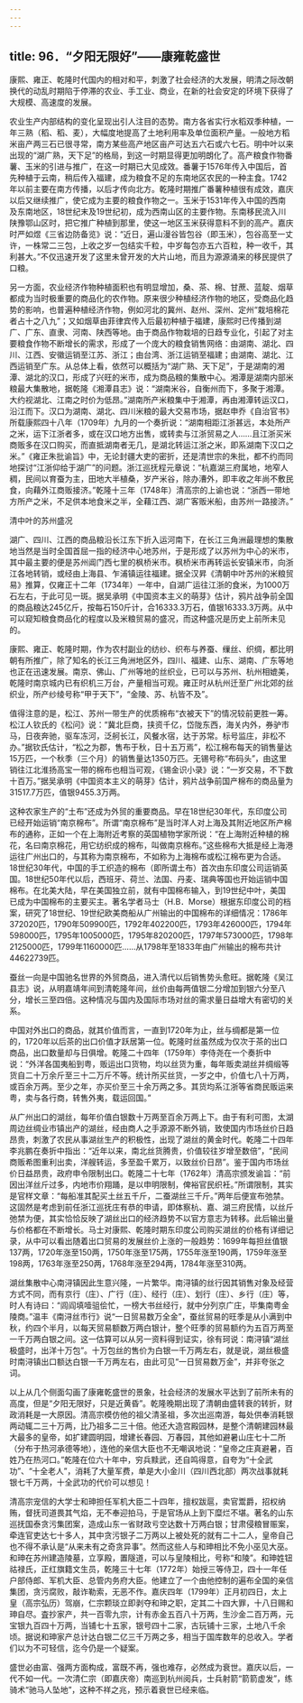 ```yaml
---
---
---
```

title: 96．“夕阳无限好”——康雍乾盛世
---




康熙、雍正、乾隆时代国内的相对和平，刺激了社会经济的大发展，明清之际改朝换代的动乱时期陷于停滞的农业、手工业、商业，在新的社会安定的环境下获得了大规模、高速度的发展。

农业生产内部结构的变化呈现出引人注目的态势。南方各省实行水稻双季种植，一年三熟（稻、稻、麦），大幅度地提高了土地利用率及单位面积产量。一般地方稻米亩产两三石已很寻常，南方某些高产地区亩产可达五六石或六七石。明中叶以来出现的“湖广熟，天下足”的格局，到这一时期显得更加明朗化了。高产粮食作物番薯、玉米的引进与推广，在这一时期已大见成效。番薯于1576年传入中国后，首先种植于云南，稍后传入福建，成为粮食不足的东南地区农民的一种主食。1742年以前主要在南方传播，以后才传向北方。乾隆时期推广番薯种植很有成效，嘉庆以后又继续推广，使它成为主要的粮食作物之一。玉米于1531年传入中国的西南及东南地区，18世纪末及19世纪初，成为西南山区的主要作物。东南移民流入川陕豫鄂山区时，把它推广种植到那里，使这一地区玉米获得意料不到的高产。嘉庆时严如煜《三省边防备览》说：“近日，遍山漫谷皆包谷（即玉米），包谷高至一丈许，一株常二三包，上收之岁一包结实千粒，中岁每包亦五六百粒，种一收千，其利甚大。”不仅迅速开发了这里未曾开发的大片山地，而且为源源涌来的移民提供了口粮。

另一方面，农业经济作物种植面积也有明显增加，桑、茶、棉、甘蔗、蓝靛、烟草都成为当时极重要的商品化的农作物。原来很少种植经济作物的地区，受商品化趋势的影响，也普遍种植经济作物，例如河北的冀州、赵州、深州、定州“栽培棉花者占十之八九”；又如烟草由菲律宾传入后最初种植于福建，康熙时已传播到湖广、广东、直隶、河南、陕西等地。由于商品作物栽培的日趋专业化，引起了对主要粮食作物不断增长的需求，形成了一个庞大的粮食销售网络：由湖南、湖北、四川、江西、安徽运销至江苏、浙江；由台湾、浙江运销至福建；由湖南、湖北、江西运销至广东。从总体上看，依然可以概括为“湖广熟、天下足”，于是湖南的湘潭、湖北的汉口，形成了兴旺的米市，成为商品粮的集散中心。湘潭是湖南内部米粮最大集散地，据乾隆《湘潭县志》说：“湖南米谷，自衡州而下，多聚于湘潭。大约视湖北、江南之时价为低昂。”湖南所产米粮集中于湘潭，再由湘潭转运汉口，沿江而下。汉口为湖南、湖北、四川米粮的最大交易市场，据赵申乔《自治官书》所载康熙四十八年（1709年）九月的一个奏折说：“湖南相距江浙甚远，本处所产之米，运下江浙者多，或在汉口地方出售，或转卖与江浙贸易之人……且江浙买米商贩多在汉口购买，而直抵湖南者无几，是湖北转运江浙之米，即系湖南下汉口之米。”《雍正朱批谕旨》中，无论封疆大吏的密折，还是清世宗的朱批，都不约而同地探讨“江浙仰给于湖广”的问题。浙江巡抚程元章说：“杭嘉湖三府属地，地窄人稠，民间以育蚕为主，田地大半植桑，岁产米谷，除办漕外，即丰收之年尚不敷民食，向藉外江商贩接济。”乾隆十三年（1748年）清高宗的上谕也说：“浙西一带地方所产之米，不足供本地食米之半，全藉江西、湖广客贩米船，由苏州一路接济。”



清中叶的苏州盛况



湖广、四川、江西的商品粮沿长江东下折入运河南下，在长江三角洲最理想的集散地当然是当时全国首屈一指的经济中心地苏州，于是形成了以苏州为中心的米市，其中最主要的便是苏州阊门西七里的枫桥米市。枫桥米市再转运长安镇米市，向浙江各地转销，或经由上海县、乍浦镇运往福建。据全汉昇《清朝中叶苏州的米粮贸易》推算，仅雍正十二年（1734年）一年中，自湖广运往江浙的食米，为1000万石左右，于此可见一斑。据吴承明《中国资本主义的萌芽》估计，鸦片战争前全国的商品粮达245亿斤，按每石150斤计，合16333.3万石，值银16333.3万两。从中可以窥知粮食商品化的程度以及米粮贸易的盛况，而这种盛况是历史上前所未见的。

康熙、雍正、乾隆时期，作为农村副业的纺纱、织布与养蚕、缫丝、织绸，都比明朝有所推广，除了知名的长江三角洲地区外，四川、福建、山东、湖南、广东等地也正在迅速发展。南京、佛山、广州等地的丝织业，已可以与苏州、杭州相媲美，乾隆时南京城内已有织机三万台，产量相当可观。雍正时从杭州迁至广州北郊的丝织业，所产纱绫号称“甲于天下”，“金陵、苏、杭皆不及”。

值得注意的是，松江、苏州一带生产的优质棉布“衣被天下”的情况较前更胜一筹。松江人钦氏的《松问》说：“冀北巨商，挟资千亿，岱陇东西，海关内外，券驴市马，日夜奔驰，驱车冻河，泛舸长江，风餐水宿，达于苏常。标号监庄，非松不办。”据钦氏估计，“松之为郡，售布于秋，日十五万焉”，松江棉布每天的销售量达15万匹，一个秋季（三个月）的销售量达1350万匹。无锡号称“布码头”，由这里销往江北淮扬高宝一带的棉布也相当可观，《锡金识小录》说：“一岁交易，不下数十百万。”据吴承明《中国资本主义的萌芽》估计，鸦片战争前国产棉布的商品量为31517.7万匹，值银9455.3万两。

这种农家生产的“土布”还成为外贸的重要商品。早在18世纪30年代，东印度公司已经开始运销“南京棉布”。所谓“南京棉布”是当时洋人对上海及其附近地区所产棉布的通称，正如一个在上海附近考察的英国植物学家所说：“在上海附近种植的棉花，名曰南京棉花，用它纺织成的棉布，叫做南京棉布。”这些棉布大抵是经上海港运往广州出口的，与其称为南京棉布，不如称为上海棉布或松江棉布更为合适。18世纪30年代，中国的手工织造的棉布（即所谓土布）首次由东印度公司运销英国。18世纪50年代以后，西班牙、荷兰、法国、丹麦、瑞典等国也开始运销中国棉布。在北美大陆，早在美国独立前，就有中国棉布输入，到19世纪中叶，美国已成为中国棉布的主要买主。著名学者马士（H.B．Morse）根据东印度公司的档案，研究了18世纪、19世纪欧美商船从广州输出的中国棉布的详细情况：1786年372020匹，1790年509900匹，1792年402200匹，1793年426000匹，1794年598000匹，1795年1005000匹，1795年820200匹，1797年573000匹，1798年2125000匹，1799年1160000匹……从1798年至1833年由广州输出的棉布共计44622739匹。

蚕丝一向是中国驰名世界的外贸商品，进入清代以后销售势头愈旺。据乾隆《吴江县志》说，从明嘉靖年间到清乾隆年间，丝价由每两值银二分增加到银六分至八分，增长三至四倍。这种情况与国内及国际市场对丝的需求量日益增大有密切的关系。

中国对外出口的商品，就其价值而言，一直到1720年为止，丝与绸都是第一位的，1720年以后茶的出口价值才跃居第一位。乾隆时丝虽然成为仅次于茶的出口商品，出口数量却与日俱增。乾隆二十四年（1759年）李侍尧在一个奏折中说：“外洋各国夷船到粤，贩运出口货物，均以丝货为重，每年贩卖湖丝并绸缎等货自二十万余斤至三十二万斤不等。统计所买丝货，一岁之中，价值七八十万两，或百余万两。至少之年，亦买价至三十余万两之多。其货均系江浙等省商民贩运来粤，卖与各行商，转售外夷，载运回国。”

从广州出口的湖丝，每年价值白银数十万两至百余万两上下。由于有利可图，太湖周边丝绸业市镇出产的湖丝，经由商人之手源源不断外销，致使国内市场丝价日趋昂贵，刺激了农民从事湖丝生产的积极性，出现了湖丝的黄金时代。乾隆二十四年李兆鹏在奏折中指出：“近年以来，南北丝货腾贵，价值较往岁增至数倍”，“民间商贩希图重利出卖，洋艘转运，多至盈千累万，以致丝价日昂”。鉴于国内市场丝价日益昂贵，政府申令限制出口。乾隆二十七年（1762年）清高宗颁发谕旨：“前因出洋丝斤过多，内地市价翔踊，是以申明限制，俾裕官民织衽。”所谓限制，其实是官样文章：“每船准其配买土丝五千斤，二蚕湖丝三千斤。”两年后便宣布弛禁。这固然是考虑到前任浙江巡抚庄有恭的申请，即体察杭、嘉、湖三府民情，以丝斤弛禁为便，其实恰恰反映了湖丝出口的经济趋势不以官方意志为转移。此后输出量与价格都在不断增长。马士对康熙、乾隆时期东印度公司购买湖丝的价格有详细记录，从中可以看出随着出口贸易的发展丝价上涨的一般趋势：1699年每担丝值银137两，1720年涨至150两，1750年涨至175两，1755年涨至190两，1759年涨至198两，1763年涨至250两，1768年涨至294两，1784年涨至310两。

湖丝集散中心南浔镇因此生意兴隆，一片繁华。南浔镇的丝行因其销售对象及经营方式不同，而有京行（庄）、广行（庄）、经行（庄）、划行（庄）、乡行（庄）等，时人有诗曰：“闾阎填噎驵侩忙，一榜大书丝经行，就中分列京广庄，毕集南粤金陵商。”温丰《南浔丝市行》说“一日贸易数万全金”，蚕丝贸易的旺季是从小满到中秋，约四个半月，以每天贸易额数万两白银计，整个旺季的贸易额约为五百万两至一千万两白银之间。这一估算可以从另一资料得到证实，徐有珂说：南浔镇“湖丝极盛时，出洋十万包”。十万包丝的售价为白银一千万两左右，就是说，湖丝极盛时南浔镇出口额达白银一千万两左右，由此可见“一日贸易数万金”，并非夸张之词。

以上从几个侧面勾画了康雍乾盛世的景象，社会经济的发展水平达到了前所未有的高度，但是“夕阳无限好，只是近黄昏”。乾隆晚期出现了清朝由盛转衰的转折，财政消耗是一大原因。清高宗模仿他的祖父清圣祖，多次出巡南游，每处供奉消耗银两动辄二三十万两，比乃祖多二三十倍。他还大造宫殿园林，是整个清朝建园林最大最多的皇帝，如扩建圆明园，增建长春园、万春园，其他如避暑山庄七十二所（分布于热河承德等地），连他的亲信大臣也不无嘲讽地说：“皇帝之庄真避暑，百姓乃在热河口。”乾隆在位六十年中，穷兵黩武，还自鸣得意，自夸为“十全武功”、“十全老人”，消耗了大量军费，单是大小金川（四川西北部）两次战事就耗银七千万两，十全武功的代价可以想见！

清高宗宠信的大学士和珅担任军机大臣二十四年，擅权跋扈，卖官鬻爵，招权纳贿，督抚司道畏其气焰，无不奉迎拍马，于是官场从上到下糜烂不堪。著名的山东巡抚国泰贪污集团案，造成山东一省财政亏空达数十万两白银；甘肃侵粮冒赈案，牵连官吏达七十多人，其中贪污银子二万两以上被处死的就有二十二人，皇帝自己也不得不承认是“从来未有之奇贪异事”。然而这些人与和珅相比不免小巫见大巫。和珅在苏州建造陵墓，立享殿，置隧道，可以与皇陵相比，号称“和陵”。和珅姓钮祜禄氏，正红旗籍文生员，乾隆三十七年（1772年）始授三等侍卫，四十一年任户部侍郎、军机大臣、总管内务府大臣。他建立了一个由他控制的遍布全国的亲信集团，贪污腐败，敲诈勒索，无恶不作。嘉庆四年（1799年）正月初四日，太上皇（高宗弘历）驾崩，仁宗颗琰立即剥夺和珅之职，定其二十四大罪，十八日赐和珅自尽。査抄家产，共一百零九宗，计有赤金五百八十万两，生沙金二百万两，元宝银九百四十万两，当铺七十五家，银号四十二家，古玩铺十三家，土地八千余顷。据说和珅家产总计达白银二亿三千万两之多，相当于国库数年的总收入。学者们以为不可轻信，迄今仍是一个疑案。

盛世必由富、强两方面构成，富既不再，强也难存，必然成为衰世。嘉庆以后，一代不如一代。一次清仁宗（即嘉庆帝）南巡到杭州阅兵，士兵射箭“箭箭虚发”，练骑术“驰马人坠地”，这种不祥之兆，预示着衰世已经来临。